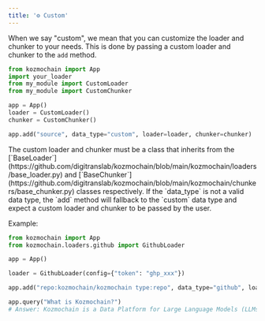```yaml
---
title: '⚙️ Custom'
---
```


When we say "custom", we mean that you can customize the loader and chunker to your needs. This is done by passing a custom loader and chunker to the `add` method.

```python
from kozmochain import App
import your_loader
from my_module import CustomLoader
from my_module import CustomChunker

app = App()
loader = CustomLoader()
chunker = CustomChunker()

app.add("source", data_type="custom", loader=loader, chunker=chunker)
```

<Note>
    The custom loader and chunker must be a class that inherits from the [`BaseLoader`](https://github.com/digitranslab/kozmochain/blob/main/kozmochain/loaders/base_loader.py) and [`BaseChunker`](https://github.com/digitranslab/kozmochain/blob/main/kozmochain/chunkers/base_chunker.py) classes respectively.
</Note>

<Note>
    If the `data_type` is not a valid data type, the `add` method will fallback to the `custom` data type and expect a custom loader and chunker to be passed by the user.
</Note>

Example:

```python
from kozmochain import App
from kozmochain.loaders.github import GithubLoader

app = App()

loader = GithubLoader(config={"token": "ghp_xxx"})

app.add("repo:kozmochain/kozmochain type:repo", data_type="github", loader=loader)

app.query("What is Kozmochain?")
# Answer: Kozmochain is a Data Platform for Large Language Models (LLMs). It allows users to seamlessly load, index, retrieve, and sync unstructured data in order to build dynamic, LLM-powered applications. There is also a JavaScript implementation called kozmochain-js available on GitHub.
```
